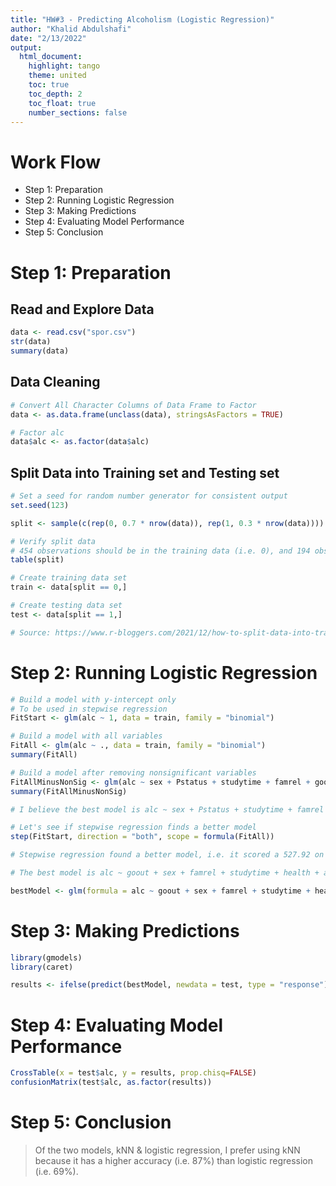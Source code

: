 ```yaml
---
title: "HW#3 - Predicting Alcoholism (Logistic Regression)"
author: "Khalid Abdulshafi"
date: "2/13/2022"
output: 
  html_document:
    highlight: tango
    theme: united
    toc: true
    toc_depth: 2
    toc_float: true
    number_sections: false
---
```


# Work Flow

- Step 1: Preparation
- Step 2: Running Logistic Regression
- Step 3: Making Predictions
- Step 4: Evaluating Model Performance
- Step 5: Conclusion

# Step 1: Preparation

## Read and Explore Data

```r
data <- read.csv("spor.csv")
str(data)
summary(data)
```

## Data Cleaning

```r
# Convert All Character Columns of Data Frame to Factor
data <- as.data.frame(unclass(data), stringsAsFactors = TRUE)

# Factor alc
data$alc <- as.factor(data$alc)
```

##  Split Data into Training set and Testing set 

```r
# Set a seed for random number generator for consistent output
set.seed(123)

split <- sample(c(rep(0, 0.7 * nrow(data)), rep(1, 0.3 * nrow(data))))

# Verify split data
# 454 observations should be in the training data (i.e. 0), and 194 observations should be in the testing data (i.e. 1)
table(split)

# Create training data set
train <- data[split == 0,]

# Create testing data set
test <- data[split == 1,]

# Source: https://www.r-bloggers.com/2021/12/how-to-split-data-into-train-and-test-in-r/
```

# Step 2: Running Logistic Regression

```r
# Build a model with y-intercept only
# To be used in stepwise regression
FitStart <- glm(alc ~ 1, data = train, family = "binomial")
```

```r
# Build a model with all variables
FitAll <- glm(alc ~ ., data = train, family = "binomial")
summary(FitAll)
```

```r
# Build a model after removing nonsignificant variables
FitAllMinusNonSig <- glm(alc ~ sex + Pstatus + studytime + famrel + goout + health + absences, data = train, family = "binomial")
summary(FitAllMinusNonSig)
```
```r
# I believe the best model is alc ~ sex + Pstatus + studytime + famrel + goout + health + absences because it scored a 528.29 on the AIC scale
```

```r
# Let's see if stepwise regression finds a better model
step(FitStart, direction = "both", scope = formula(FitAll))
```

```r
# Stepwise regression found a better model, i.e. it scored a 527.92 on the AIC scale 

# The best model is alc ~ goout + sex + famrel + studytime + health + absences + Pstatus + freetime

bestModel <- glm(formula = alc ~ goout + sex + famrel + studytime + health + absences + Pstatus + freetime, family = "binomial", data = train)
```

# Step 3: Making Predictions

```r
library(gmodels)
library(caret)
```

```r
results <- ifelse(predict(bestModel, newdata = test, type = "response") > 0.60, 1 , 0)
```

# Step 4: Evaluating Model Performance

```r
CrossTable(x = test$alc, y = results, prop.chisq=FALSE)
confusionMatrix(test$alc, as.factor(results))
```

# Step 5: Conclusion

> Of the two models, kNN & logistic regression, I prefer using kNN because it has a higher accuracy (i.e. 87%) than logistic regression (i.e. 69%).